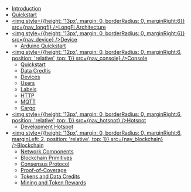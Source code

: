 
- [Introduction](/)
- [Quickstart](/quickstart)
- [<img style={{height: '13px', margin: 0, borderRadius: 0, marginRight:6}} src={nav_longfi} />LongFi Architecture](/longfi)
- [<img style={{height: '13px', margin: 0, borderRadius: 0, marginRight:6}} src={nav_device} />Device](/device)
  - [Arduino Quickstart](/device/arduino-quickstart)
- [<img style={{height: '12px', margin: 0, borderRadius: 0, marginRight:6, position: 'relative', top: 1}} src={nav_console} />Console](/console)
  - [Quickstart](/console/quickstart)
  - [Data Credtis](/console/data-credits)
  - [Devices](/console/console-devices)
  - [Users](/console/users)
  - [Labels](/console/labels)
  - [HTTP](/console/http)
  - [MQTT](/console/mqtt)
  - [Cargo](/console/cargo)
- [<img style={{height: '13px', margin: 0, borderRadius: 0, marginRight:6, position: 'relative', top: 1}} src={nav_hotspot} />Hotspot](/hotspot)
  - [Development Hotspot](/hotspot/developer-setup)
- [<img style={{height: '13px', margin: 0, borderRadius: 0, marginRight:6, marginLeft: 2, position: 'relative', top: 1}} src={nav_blockchain} />Blockchain](/blockchain)
  - [Network Components](/blockchain/network-components)
  - [Blockchain Primitives](/blockchain/blockchain-primitives)
  - [Consensus Protocol](/blockchain/consensus-protocol)
  - [Proof-of-Coverage](/blockchain/proof-of-coverage)
  - [Tokens and Data Credits](/blockchain/tokens)
  - [Mining and Token Rewards](/blockchain/mining-token-rewards) 
  
  